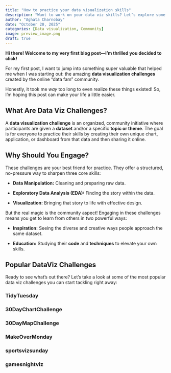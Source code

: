 ```yaml
---
title: "How to practice your data visualization skills"
description: "Want to work on your data viz skills? Let’s explore some of the data community challenges that make learning hands-on and fun!"
author: "Aghata Charnobay"
date: "October 20, 2025"
categories: [Data visualization, Community]
image: preview_image.png
draft: true
---
```


**Hi there! Welcome to my very first blog post—I'm thrilled you decided to click!**

For my first post, I want to jump into something super valuable that helped me when I was starting out: the amazing **data visualization challenges** created by the online "data fam" community.

Honestly, it took me *way* too long to even realize these things existed! So, I’m hoping this post can make your life a little easier.

## What Are Data Viz Challenges?

A **data visualization challenge** is an organized, community initiative where participants are given a **dataset** and/or a specific **topic or theme**. The goal is for everyone to practice their skills by creating their own unique chart, application, or dashboard from that data and then sharing it online.

## Why Should You Engage?

These challenges are your best friend for practice. They offer a structured, no-pressure way to sharpen three core skills:

-   **Data Manipulation:** Cleaning and preparing raw data.

-   **Exploratory Data Analysis (EDA):** Finding the story within the data.

-   **Visualization:** Bringing that story to life with effective design.

But the real magic is the community aspect! Engaging in these challenges means you get to learn from others in two powerful ways:

-   **Inspiration:** Seeing the diverse and creative ways people approach the same dataset.

-   **Education:** Studying their **code** and **techniques** to elevate your own skills.

## Popular DataViz Challenges

Ready to see what's out there? Let's take a look at some of the most popular data viz challenges you can start tackling right away:

### TidyTuesday

### 30DayChartChallenge

### 30DayMapChallenge

### MakeOverMonday

### sportsvizsunday

### gamesnightviz

